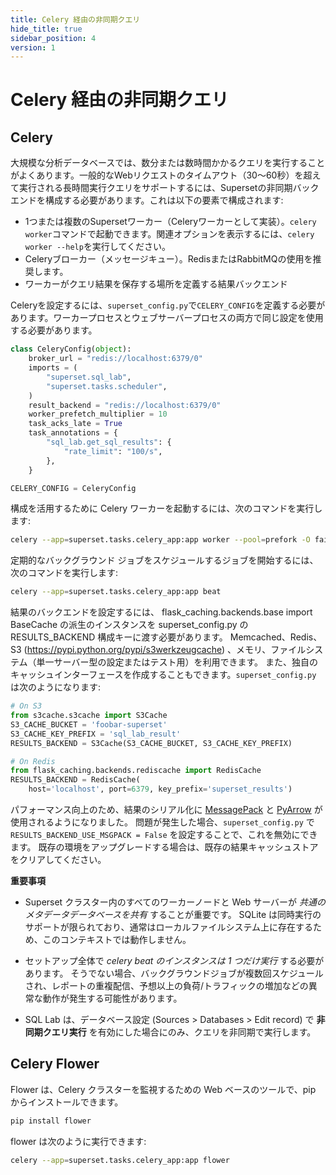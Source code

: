 ```yaml
---
title: Celery 経由の非同期クエリ
hide_title: true
sidebar_position: 4
version: 1
---
```


# Celery 経由の非同期クエリ

## Celery

大規模な分析データベースでは、数分または数時間かかるクエリを実行することがよくあります。一般的なWebリクエストのタイムアウト（30～60秒）を超えて実行される長時間実行クエリをサポートするには、Supersetの非同期バックエンドを構成する必要があります。これは以下の要素で構成されます:

- 1つまたは複数のSupersetワーカー（Celeryワーカーとして実装）。`celery worker`コマンドで起動できます。関連オプションを表示するには、`celery worker --help`を実行してください。
- Celeryブローカー（メッセージキュー）。RedisまたはRabbitMQの使用を推奨します。
- ワーカーがクエリ結果を保存する場所を定義する結果バックエンド

Celeryを設定するには、`superset_config.py`で`CELERY_CONFIG`を定義する必要があります。ワーカープロセスとウェブサーバープロセスの両方で同じ設定を使用する必要があります。

```python
class CeleryConfig(object):
    broker_url = "redis://localhost:6379/0"
    imports = (
        "superset.sql_lab",
        "superset.tasks.scheduler",
    )
    result_backend = "redis://localhost:6379/0"
    worker_prefetch_multiplier = 10
    task_acks_late = True
    task_annotations = {
        "sql_lab.get_sql_results": {
            "rate_limit": "100/s",
        },
    }

CELERY_CONFIG = CeleryConfig
```

構成を活用するために Celery ワーカーを起動するには、次のコマンドを実行します:

```bash
celery --app=superset.tasks.celery_app:app worker --pool=prefork -O fair -c 4
```

定期的なバックグラウンド ジョブをスケジュールするジョブを開始するには、次のコマンドを実行します:

```bash
celery --app=superset.tasks.celery_app:app beat
```

結果のバックエンドを設定するには、 flask_caching.backends.base import BaseCache の派生のインスタンスを superset_config.py の RESULTS_BACKEND 構成キーに渡す必要があります。
Memcached、Redis、S3 (https://pypi.python.org/pypi/s3werkzeugcache) 、メモリ、ファイルシステム（単一サーバー型の設定またはテスト用）を利用できます。
また、独自のキャッシュインターフェースを作成することもできます。`superset_config.py` は次のようになります:

```python
# On S3
from s3cache.s3cache import S3Cache
S3_CACHE_BUCKET = 'foobar-superset'
S3_CACHE_KEY_PREFIX = 'sql_lab_result'
RESULTS_BACKEND = S3Cache(S3_CACHE_BUCKET, S3_CACHE_KEY_PREFIX)

# On Redis
from flask_caching.backends.rediscache import RedisCache
RESULTS_BACKEND = RedisCache(
    host='localhost', port=6379, key_prefix='superset_results')
```

パフォーマンス向上のため、結果のシリアル化に [MessagePack](https://github.com/msgpack/msgpack-python) と [PyArrow](https://arrow.apache.org/docs/python/) が使用されるようになりました。
問題が発生した場合、`superset_config.py` で `RESULTS_BACKEND_USE_MSGPACK = False` を設定することで、これを無効にできます。
既存の環境をアップグレードする場合は、既存の結果キャッシュストアをクリアしてください。

**重要事項**

- Superset クラスター内のすべてのワーカーノードと Web サーバーが _共通のメタデータデータベースを共有_ することが重要です。
  SQLite は同時実行のサポートが限られており、通常はローカルファイルシステム上に存在するため、このコンテキストでは動作しません。

- セットアップ全体で _celery beat のインスタンスは 1 つだけ実行_ する必要があります。
  そうでない場合、バックグラウンドジョブが複数回スケジュールされ、レポートの重複配信、予想以上の負荷/トラフィックの増加などの異常な動作が発生する可能性があります。

- SQL Lab は、データベース設定 (Sources > Databases > Edit record) で **非同期クエリ実行** を有効にした場合にのみ、クエリを非同期で実行します。

## Celery Flower

Flower は、Celery クラスターを監視するための Web ベースのツールで、pip からインストールできます。

```bash
pip install flower
```

flower は次のように実行できます:

```bash
celery --app=superset.tasks.celery_app:app flower
```
